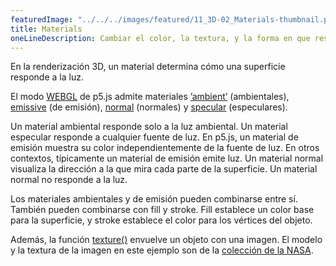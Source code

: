 ---
featuredImage: "../../../images/featured/11_3D-02_Materials-thumbnail.png"
title: Materials
oneLineDescription: Cambiar el color, la textura, y la forma en que responden a la luz los objetos 3D.
---

En la renderización 3D, un material determina cómo una superficie responde a la luz. 

El modo <a href="/reference/#/p5/WEBGL/" target="_blank">WEBGL</a> de p5.js admite 
materiales <a href="/reference/#/p5/ambientMaterial/" target="_blank">’ambient’</a> (ambientales), 
<a href="/reference/#/p5/emissiveMaterial/" target="_blank">emissive</a> (de emisión), 
<a href="/reference/#/p5/normalMaterial/" target="_blank">normal</a> (normales) y 
<a href="/reference/#/p5/specularMaterial/" target="_blank">specular</a> (especulares).

Un material ambiental responde solo a la luz ambiental. Un material especular responde a cualquier fuente de luz. 
En p5.js, un material de emisión muestra su color independientemente de la fuente de luz. 
En otros contextos, típicamente un material de emisión emite luz. Un material normal visualiza la dirección a la que 
mira cada parte de la superficie. Un material normal no responde a la luz.

Los materiales ambientales y de emisión pueden combinarse entre sí. También pueden combinarse con fill y stroke. 
Fill establece un color base para la superficie, y stroke establece el color para los vértices del objeto.

Además, la función <a href="/reference/#/p5/texture/" target="_blank">texture()</a> 
envuelve un objeto con una imagen. El modelo y la textura de la imagen en este ejemplo son de la 
<a href="https://nasa3d.arc.nasa.gov" target="_blank"> colección de la NASA</a>.